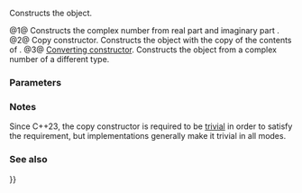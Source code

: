 {{cpp/numeric/complex/title|complex}}
{{cpp/numeric/complex/navbar}}
{{dcl begin}}
{{dcl h|Primary template ({{c/core|std::complex&lt;T&gt;}})}}
{{dcl rev begin|num=1}}
{{dcl|until=c++14|1=
complex( const T&amp; re = T(), const T&amp; im = T() );
}}
{{dcl|since=c++14|1=
constexpr complex( const T&amp; re = T(), const T&amp; im = T() );
}}
{{dcl rev end}}
{{dcl rev begin|num=2}}
{{dcl|until=c++14|
complex( const complex&amp; other );
}}
{{dcl|since=c++14|until=c++23|
constexpr complex( const complex&amp; other );
}}
{{dcl|since=c++23|1=
constexpr complex( const complex&amp; other ) = default;
}}
{{dcl rev end}}
{{dcl rev begin|num=3}}
{{dcl|until=c++14|
template&lt; class X &gt;
complex( const complex&lt;X&gt;&amp; other );
}}
{{dcl|since=c++14|until=c++23|
template&lt; class X &gt;
constexpr complex( const complex&lt;X&gt;&amp; other );
}}
{{dcl|since=c++23|
template&lt; class X &gt;
constexpr explicit(/* see below */) complex( const complex&lt;X&gt;&amp; other );
}}
{{dcl rev end}}

{{dcl h|Standard explicit specialization {{c/core|std::complex&lt;float&gt;}} {{mark until c++23}}}}
{{dcl rev begin|num=1}}
{{dcl|until=c++11|1=
complex( float re = 0.0f, float im = 0.0f );
}}
{{dcl|since=c++11|1=
constexpr complex( float re = 0.0f, float im = 0.0f );
}}
{{dcl rev end}}
{{dcl|num=2|since=c++20|1=
constexpr complex( const complex&lt;float&gt;&amp; other ) = default;
}}
{{dcl rev begin|num=3}}
{{dcl|until=c++11|
explicit complex( const complex&lt;double&gt;&amp; other );
explicit complex( const complex&lt;long double&gt;&amp; other );
}}
{{dcl|since=c++11|
constexpr explicit complex( const complex&lt;double&gt;&amp; other );
constexpr explicit complex( const complex&lt;long double&gt;&amp; other );
}}
{{dcl rev end}}

{{dcl h|Standard explicit specialization {{c/core|std::complex&lt;double&gt;}} {{mark until c++23}}}}
{{dcl rev begin|num=1}}
{{dcl|until=c++11|1=
complex( double re = 0.0, double im = 0.0 );
}}
{{dcl|since=c++11|1=
constexpr complex( double re = 0.0, double im = 0.0 );
}}
{{dcl rev end}}
{{dcl|num=2|since=c++20|1=
constexpr complex( const complex&lt;double&gt;&amp; other ) = default;
}}
{{dcl rev begin|num=3}}
{{dcl|until=c++11|
complex( const complex&lt;float&gt;&amp; other );
explicit complex( const complex&lt;long double&gt;&amp; other );
}}
{{dcl|since=c++11|
constexpr complex( const complex&lt;float&gt;&amp; other );
constexpr explicit complex( const complex&lt;long double&gt;&amp; other );
}}

{{dcl h|Standard explicit specialization {{c/core|std::complex&lt;long double&gt;}} {{mark until c++23}}}}
{{dcl rev begin|num=1}}
{{dcl|until=c++11|1=
complex( long double re = 0.0L, long double im = 0.0L );
}}
{{dcl|since=c++11|1=
constexpr complex( long double re = 0.0L, long double im = 0.0L );
}}
{{dcl rev end}}
{{dcl|num=2|since=c++20|1=
constexpr complex( const complex&lt;long double&gt;&amp; other ) = default;
}}
{{dcl rev begin|num=3}}
{{dcl|until=c++11|
complex( const complex&lt;float&gt;&amp; other );
complex( const complex&lt;double&gt;&amp; other );
}}
{{dcl|since=c++11|
constexpr complex( const complex&lt;float&gt;&amp; other );
constexpr complex( const complex&lt;double&gt;&amp; other );
}}
{{dcl end}}

Constructs the {{c/core|std::complex}} object.{{rev inl|until=c++23| The standard explicit specializations ({{c/core|std::complex&lt;float&gt;}}, {{c/core|std::complex&lt;double&gt;}} and {{c/core|std::complex&lt;long double&gt;}}) have different constructor declarations from the main template.}}

@1@ Constructs the complex number from real part {{c|re}} and imaginary part {{c|im}}.
@2@ Copy constructor. Constructs the object with the copy of the contents of {{c|other}}.{{rev inl|until=c++20| The copy constructors are implicitly declared in the standard explicit specializations.}}
@3@ [[cpp/language/converting constructor|Converting constructor]]. Constructs the object from a complex number of a different type.
{{rev begin}}
{{rev|until=c++23|
The main template provides a converting constructor template, while each standard explicit specialization provides two non-template constructors for the two other standard explicit specializations.

The non-template constructors are converting constructors (i.e. non-explicit) if and only if the conversions of the real and imaginary parts are not narrowing.
}}
{{rev|since=c++23|
For the main template, the expression inside {{c/core|explicit}} evaluates to {{c/core|false}} if and only if the [[cpp/language/usual arithmetic conversions#Floating-point conversion rank|floating-point conversion rank]] of {{tt|T}} is greater than or equal to the floating-point conversion rank of {{tt|X}}.
}}
{{rev end}}

===Parameters===
{{par begin}}
{{par|re|the real part}}
{{par|im|the imaginary part}}
{{par|other|another complex number to use as source}}
{{par end}}

===Notes===
Since C++23, the copy constructor is required to be [[cpp/language/copy constructor#Trivial copy constructor|trivial]] in order to satisfy the {{named req|TriviallyCopyable}} requirement, but implementations generally make it trivial in all modes.

===See also===
{{dsc begin}}
{{dsc inc|cpp/numeric/complex/dsc operator{{=}}}}
{{dsc inc|cpp/numeric/dsc operator""i}}
{{dsc see c|c/numeric/complex/CMPLX}}
{{dsc end}}

{{langlinks|de|es|fr|it|ja|pt|ru|zh}}
